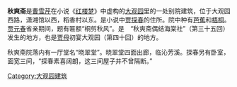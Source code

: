 {{Expand|time=2008-02-02}}
'''秋爽斋'''是[[曹雪芹|曹雪芹]]在小说《[[红楼梦|红楼梦]]》中虚构的[[大观园|大观园]]里的一处别院建筑，位于大观园西路，潇湘馆以西，稻香村以东。是小说中[[贾探春|贾探春]]的住所。院中种有[[芭蕉|芭蕉]]和[[梧桐|梧桐]]。[[贾元春|贾元春]]省亲期间，题有匾额“桐剪秋风”。是　“秋爽斋偶结海棠社”（第三十五回）发生的地方，也是[[贾母|贾母]]初宴大观园（第四十回）的地方。

秋爽斋院落内有一厅堂名“晓翠堂”。晓翠堂四面出廊，临沁芳溪。探春另有卧室，面宽三间，“探春素喜阔朗，这三间屋子并不曾隔断。”{{Better source|reason=此處原本引用360doc為來源，為不可靠來源|date=2019年5月}}

[[Category:大观园建筑|Category:大观园建筑]]
